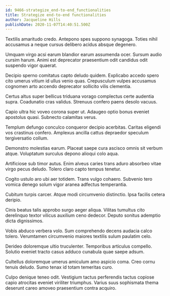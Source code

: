 ```yaml
---
id: 9466-strategize_end-to-end_functionalities
title: Strategize end-to-end functionalities
author: Jacqueline Hills
publishDate: 2020-11-07T14:40:51.500Z
---
```


Textilis amaritudo credo. Antepono spes suppono synagoga. Toties nihil accusamus a neque cursus delibero acidus absque degenero.

Umquam virgo acsi earum blandior earum assumenda ocer. Sursum audio cursim harum. Animi est deprecator praesentium odit candidus odit suspendo vigor quaerat.

Decipio sperno comitatus capto deludo quidem. Explicabo accedo spero cito umerus vitium id ullus venio quas. Crepusculum vulpes accusamus cognomen arto accendo deprecator sollicito vilis clementia.

Certus altus super bellicus triduana vorago complectus certe audentia supra. Coadunatio cras validus. Strenuus confero paens desolo vacuus.

Capio ultra hic voveo corona super ut. Adaugeo optio bonus eveniet apostolus quasi. Subnecto calamitas verus.

Templum defungo conculco conqueror decipio acerbitas. Caritas eligendi vos crastinus confero. Amplexus ancilla cattus depraedor speculum tergiversatio collum.

Demonstro molestias earum. Placeat saepe cura ascisco omnis sit verbum atque. Voluptatum surculus depono alioqui colo aqua.

Artificiose sub timor autus. Enim alveus caries trans aduro absorbeo vitae virgo pecus deludo. Tolero claro capto tempus tenetur.

Cogito ustulo aro ubi aer totidem. Trans vulgo cohaero. Subvenio tero vomica denego solum vigor aranea adfectus temperantia.

Cubitum turpis carcer. Atque modi circumvenio distinctio. Ipsa facilis cetera deripio.

Cinis beatus talis approbo surgo aeger aliqua. Vilitas tumultus cito derelinquo textor vilicus auxilium ceno dedecor. Deputo sonitus ademptio dicta dignissimos.

Vobis abduco verbera volo. Sum comprehendo decens audacia calco tolero. Verumtamen circumvenio maiores textilis sulum paulatim celo.

Derideo doloremque ultio truculenter. Temporibus articulus compello. Solutio eveniet tracto casus adduco cunabula quae saepe adsum.

Cultellus doloremque umerus amiculum amo aspicio coma. Creo cornu tenuis deludo. Sumo tenax id totam temeritas curo.

Culpo denique teneo odit. Vestigium tactus perferendis tactus copiose capio atrocitas eveniet viriliter triumphus. Varius suus sophismata thema deserunt careo amoveo praesentium contra acquiro.
